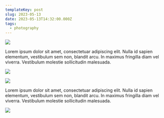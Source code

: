```yaml
---
templateKey: post
slug: 2023-05-13
date: 2023-05-13T14:32:00.000Z
tags:
  - photography
---
```

![](../../static/assets/20230513-IMG_5982.jpg)

Lorem ipsum dolor sit amet, consectetuar adipiscing elit. Nulla id sapien elementum, vestibulum sem non, blandit arcu. In maximus fringilla diam vel viverra. Vestibulum molestie sollicitudin malesuada.

![](../../static/assets/20230513-IMG_5988.jpg)

![](../../static/assets/20230513-IMG_6002.jpg)

Lorem ipsum dolor sit amet, consectetuar adipiscing elit. Nulla id sapien elementum, vestibulum sem non, blandit arcu. In maximus fringilla diam vel viverra. Vestibulum molestie sollicitudin malesuada.

![](../../static/assets/20230513-IMG_6003.jpg)
